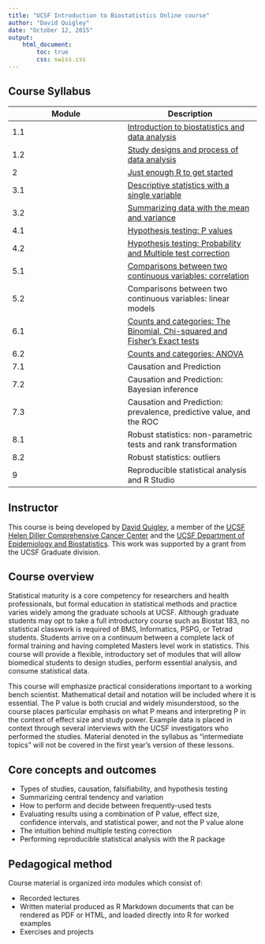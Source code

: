 ```yaml
---
title: "UCSF Introduction to Biostatistics Online course"
author: "David Quigley"
date: "October 12, 2015"
output: 
    html_document:
        toc: true
        css: swiss.css
---
```


Course Syllabus
-------------------

Module | Description 
------ | ------- 
1.1    | [Introduction to biostatistics and data analysis](module_01.1.html)
1.2    | [Study designs and process of data analysis](module_01.2.html)
2      | [Just enough R to get started](module_02.html)
3.1    | [Descriptive statistics with a single variable](module_03.1.html)
3.2    | [Summarizing data with the mean and variance](module_03.2.html)
4.1    | [Hypothesis testing: P values](module_04.1.html)
4.2    | [Hypothesis testing: Probability and Multiple test correction](module_04.2.html)
5.1    | [Comparisons between two continuous variables: correlation](module_05.1.html)
5.2    | Comparisons between two continuous variables: linear models
6.1    | [Counts and categories: The Binomial, Chi-squared and Fisher's Exact tests](module_06.1.html)
6.2    | [Counts and categories: ANOVA](module_0.6.2.html)
7.1    | Causation and Prediction
7.2    | Causation and Prediction: Bayesian inference
7.3    | Causation and Prediction: prevalence, predictive value, and the ROC
8.1    | Robust statistics: non-parametric tests and rank transformation
8.2    | Robust statistics: outliers
9      | Reproducible statistical analysis and R Studio


Instructor
-------------------

This course is being developed by [David Quigley](http://davidquigley.com), a member of the [UCSF Helen Diller Comprehensive Cancer Center](http://cancer.ucsf.edu) and the [UCSF Department of Epidemiology and Biostatistics](http://epibiostat.ucsf.edu). This work was supported by a grant from the UCSF Graduate division.

Course overview
-------------------

Statistical maturity is a core competency for researchers and health professionals, but formal education in statistical methods and practice varies widely among the graduate schools at UCSF. Although graduate students may opt to take a full introductory course such as Biostat 183, no statistical classwork is required of BMS, Informatics, PSPG, or Tetrad students. Students arrive on a continuum between a complete lack of formal training and having completed Masters level work in statistics. This course will provide a flexible, introductory set of modules that will allow biomedical students to design studies, perform essential analysis, and consume statistical data.

This course will emphasize practical considerations important to a working bench scientist. Mathematical detail and notation will be included where it is essential. The P value is both crucial and widely misunderstood, so the course places particular emphasis on what P means and interpreting P in the context of effect size and study power. Example data is placed in context through several interviews with the UCSF investigators who performed the studies. Material denoted in the syllabus as "intermediate topics" will not be covered in the first year’s version of these lessons.

Core concepts and outcomes 
----------------------------

* Types of studies, causation, falsifiability, and hypothesis testing
* Summarizing central tendency and variation 
* How to perform and decide between frequently-used tests
* Evaluating results using a combination of P value, effect size, confidence intervals, and statistical power, and not the P value alone
* The intuition behind multiple testing correction
* Performing reproducible statistical analysis with the R package

Pedagogical method
----------------------------

Course material is organized into modules which consist of:

* Recorded lectures
* Written material produced as R Markdown documents that can be rendered as PDF or HTML, and loaded directly into R for worked examples
* Exercises and projects

